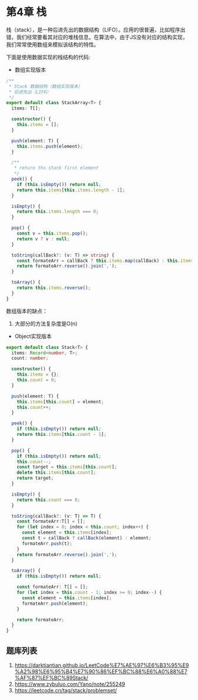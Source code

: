 # 第4章 栈

栈（stack），是一种后进先出的数据结构（LIFO）。应用的很普遍，比如程序出错，我们经常要看其对应的堆栈信息。在算法中，由于JS没有对应的结构实现，我们常常使用数组来模拟该结构的特性。

下面是使用数据实现的栈结构的代码:

- 数组实现版本

```Typescript
/**
 * Stack 数据结构（数组实现版本）
 * 后进先出（LIFO）
 */
export default class StackArray<T> {
  items: T[];

  constructor() {
    this.items = [];
  }

  push(element: T) {
    this.items.push(element);
  }

  /**
   * return ths stack first element
   */
  peek() {
    if (this.isEmpty()) return null;
    return this.items[this.items.length - 1];
  }

  isEmpty() {
    return this.items.length === 0;
  }

  pop() {
    const v = this.items.pop();
    return v ? v : null;
  }

  toString(callBack?: (v: T) => string) {
    const formateArr = callBack ? this.items.map(callBack) : this.items;
    return formateArr.reverse().join(',');
  }

  toArray() {
    return this.items.reverse();
  }
}
```

数组版本的缺点：

1. 大部分的方法复杂度是O(n)

- Object实现版本

```Typescript
export default class Stack<T> {
  items: Record<number, T>;
  count: number;

  constructor() {
    this.items = {};
    this.count = 0;
  }

  push(element: T) {
    this.items[this.count] = element;
    this.count++;
  }

  peek() {
    if (this.isEmpty()) return null;
    return this.items[this.count - 1];
  }

  pop() {
    if (this.isEmpty()) return null;
    this.count--;
    const target = this.items[this.count];
    delete this.items[this.count];
    return target;
  }

  isEmpty() {
    return this.count === 0;
  }

  toString(callBack?: (v: T) => T) {
    const formateArr:T[] = [];
    for (let index = 0; index < this.count; index++) {
      const element = this.items[index];
      const t = callBack ? callBack(element) : element;
      formateArr.push(t);
    }
    return formateArr.reverse().join(',');
  }

  toArray() {
    if (this.isEmpty()) return null;

    const formateArr: T[] = [];
    for (let index = this.count - 1; index >= 0; index--) {
      const element = this.items[index];
      formateArr.push(element);
    }

    return formateArr;
  }
}
```

## 题库列表
1. https://darktiantian.github.io/LeetCode%E7%AE%97%E6%B3%95%E9%A2%98%E6%95%B4%E7%90%86%EF%BC%88%E6%A0%88%E7%AF%87%EF%BC%89Stack/
2. https://www.zybuluo.com/Yano/note/255249
3. https://leetcode.cn/tag/stack/problemset/
